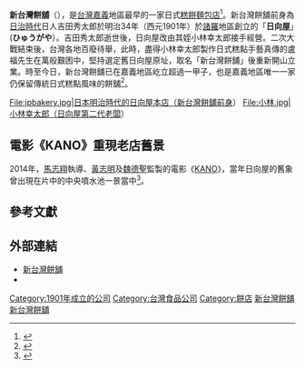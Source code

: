 {{Infobox_Company 
| company_name     = 新台灣餅舖
| company_name_en  = New Taiwan Bakery
| company_logo     = NewTaiwan_bakery.jpg
| company_type     = 
| local_code_name          = TW
| local_code          = 65776906
| trading_name     = 新台灣、新台灣餅店、新台灣糕餅麵包店
| company_slogan   = 歷久·彌新　風味傳承一甲子
| foundation       = 1901年
| location         = {{ROC-TW}}<br/>[[嘉義市|嘉義市]][[西區_(嘉義市)|西區]]中山路294號
| key_people       = 第二代繼承人：[[小林幸太郎|小林幸太郎]]<br/>現任[[負責人|負責人]]：[[盧昆常|盧昆常]]
| founder          = 吉田秀太郎<br/>'''（日治時期）'''<br/>盧福<br/>'''（民國時期）'''
| industry         = 食品製造業
| products         = 日式糕點<br>台式糕點<br>西式糕點<br>西點麵包<br>鳳梨酥<br>伴手禮等
| revenue          = 
| assets           = [[新台幣|新台幣]]500,000元
| operating_income = 
| net_income       = 
| num_employees    = 
| homepage         = [http://www.newtaiwan-bakery.com.tw/ www.newtaiwan-bakery.com.tw]
}}

'''新台灣餅舖'''（{{lang-en|New Taiwan Bakery}}），是[[台灣|台灣]][[嘉義市|嘉義]]地區最早的一家日式[[糕餅|糕餅]][[麵包店|麵包店]]<ref>{{cite news |author=陳永順 |language=zh-tw |title=嘉義／KANO餅店日向屋 老店新面貌開幕 |url=http://travel.udn.com/mag/travel/storypage.jsp?f_ART_ID=95841 |publisher=聯合報 |location=台北 |date=2014-03-25 |accessdate=2014-08-30 }}{{Dead link|date=2020年4月 |bot=InternetArchiveBot |fix-attempted=yes }}</ref>。新台灣餅舖前身為[[台灣日治時期|日治時代]]日人吉田秀太郎於明治34年（西元1901年）於[[諸羅|諸羅]]地區創立的「'''日向屋'''」('''ひゅうがや'''）。吉田秀太郎逝世後，日向屋改由其姪小林幸太郎接手經營。二次大戰結束後，台灣各地百廢待舉，此時，盡得小林幸太郎製作日式糕點手藝真傳的盧福先生在萬般艱困中，堅持選定舊日向屋原址，取名「新台灣餅舖」後重新開山立業。時至今日，新台灣餅舖已在嘉義地區屹立超過一甲子，也是嘉義地區唯一一家仍保留傳統日式糕點風味的餅舖<ref>{{cite news |author=江俊亮 |language=zh-tw |title=新台灣餅舖轉型 端幸福新滋味 |url=http://history.n.yam.com/cna/life/20140324/20140324188593.html |publisher=中央社 |location=台北 |date=2014-03-24 |accessdate=2014-08-30 |archive-date=2016-10-09 |archive-url=https://web.archive.org/web/20161009232719/http://history.n.yam.com/cna/life/20140324/20140324188593.html |dead-url=no }}</ref>。

<gallery>
File:jpbakery.jpg|日本明治時代的日向屋本店（新台灣餅舖前身）
File:小林.jpg|小林幸太郎（日向屋第二代老闆）
</gallery>

== 電影《KANO》重現老店舊景 ==
2014年，[[馬志翔|馬志翔]]執導、[[黃志明|黃志明]]及[[魏德聖|魏德聖]]監製的電影《[[KANO|KANO]]》，當年日向屋的舊象曾出現在片中的中央噴水池一景當中<ref>{{cite news |author=李擷瓔 |language=zh-tw |title=KANO原鄉老店 新台灣餅舖原址重現 |url=http://www.epochtimes.com.tw/n86448/KANO%E5%8E%9F%E9%84%89%E8%80%81%E5%BA%97-%E6%96%B0%E5%8F%B0%E7%81%A3%E9%A4%85%E8%88%96%E5%8E%9F%E5%9D%80%E9%87%8D%E7%8F%BE-.html |publisher=大紀元電子日報 |location=台北 |date=2014-03-25 |accessdate=2014-08-30 |archive-date=2019-08-21 |archive-url=https://web.archive.org/web/20190821014708/http://www.epochtimes.com.tw/n86448/KANO%E5%8E%9F%E9%84%89%E8%80%81%E5%BA%97-%E6%96%B0%E5%8F%B0%E7%81%A3%E9%A4%85%E8%88%96%E5%8E%9F%E5%9D%80%E9%87%8D%E7%8F%BE-.html |dead-url=no }}</ref>。

== 參考文獻 ==
{{reflist}}

== 外部連結 ==
*[http://www.newtaiwan-bakery.com.tw/ 新台灣餅舖] {{Wayback|url=http://www.newtaiwan-bakery.com.tw/ |date=20201031224246 }}{{zh-tw}}
*{{facebook|ntwb1946}}

[[Category:1901年成立的公司|Category:1901年成立的公司]]
[[Category:台灣食品公司|Category:台灣食品公司]]
[[Category:餅店|Category:餅店]]
[[Category:總部位於嘉義市的工商業機構|新台灣餅舖]]
[[Category:西區_(嘉義市)|新台灣餅舖]]